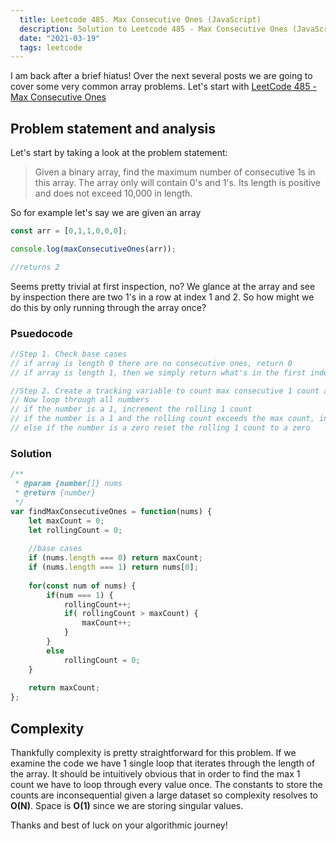 ```yaml
---
  title: Leetcode 485. Max Consecutive Ones (JavaScript)
  description: Solution to Leetcode 485 - Max Consecutive Ones (JavaScript)
  date: "2021-03-19"
  tags: leetcode
---
```


I am back after a brief hiatus! Over the next several posts we are going to cover some very common array problems. Let's start with [LeetCode 485 - Max Consecutive Ones](https://leetcode.com/problems/max-consecutive-ones/)



## Problem statement and analysis

Let's start by taking a look at the problem statement:

> Given a binary array, find the maximum number of consecutive 1s in this array.
> The array only will contain 0's and 1's. Its length is positive and does not exceed 10,000 in length.

So for example let's say we are given an array

```js
const arr = [0,1,1,0,0,0];

console.log(maxConsecutiveOnes(arr));

//returns 2
```

Seems pretty trivial at first inspection, no? We glance at the array and see by inspection there are two 1's in a row at index 1 and 2. So how might we do this by only running through the array once?

### Psuedocode

```js
//Step 1. Check base cases
// if array is length 0 there are no consecutive ones, return 0
// if array is length 1, then we simply return what's in the first index as it will be either a 1 or 0.

//Step 2. Create a tracking variable to count max consecutive 1 count and rolling 1 count
// Now loop through all numbers
// if the number is a 1, increment the rolling 1 count
// if the number is a 1 and the rolling count exceeds the max count, increment the max count
// else if the number is a zero reset the rolling 1 count to a zero
```

### Solution

```js
/**
 * @param {number[]} nums
 * @return {number}
 */
var findMaxConsecutiveOnes = function(nums) {
    let maxCount = 0;
    let rollingCount = 0;
    
    //base cases
    if (nums.length === 0) return maxCount;
    if (nums.length === 1) return nums[0];
    
    for(const num of nums) {
        if(num === 1) {
            rollingCount++;
            if( rollingCount > maxCount) {
                maxCount++;
            }
        }
        else
            rollingCount = 0;
    }
    
    return maxCount;
};
```

## Complexity

Thankfully complexity is pretty straightforward for this problem. If we examine the code we have 1 single loop that iterates through the length of the array. It should be intuitively obvious that in order to find the max 1 count we have to loop through every value once. The constants to store the counts are inconsequential given a large dataset so complexity resolves to **O(N)**. Space is **O(1)** since we are storing singular values.

Thanks and best of luck on your algorithmic journey!

